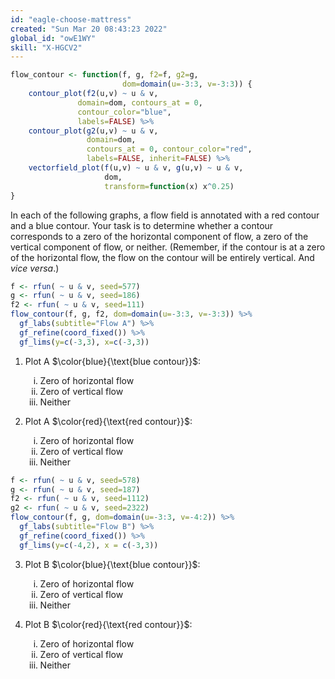 ```yaml
---
id: "eagle-choose-mattress"
created: "Sun Mar 20 08:43:23 2022"
global_id: "owE1WY"
skill: "X-HGCV2"
---
```




```r
flow_contour <- function(f, g, f2=f, g2=g, 
                         dom=domain(u=-3:3, v=-3:3)) {
    contour_plot(f2(u,v) ~ u & v, 
               domain=dom, contours_at = 0,
               contour_color="blue", 
               labels=FALSE) %>%
    contour_plot(g2(u,v) ~ u & v, 
                 domain=dom,
                 contours_at = 0, contour_color="red",
                 labels=FALSE, inherit=FALSE) %>%
    vectorfield_plot(f(u,v) ~ u & v, g(u,v) ~ u & v, 
                     dom, 
                     transform=function(x) x^0.25) 
}
```

In each of the following graphs, a flow field is annotated with a red contour and a blue contour. Your task is to determine whether a contour corresponds to a zero of the horizontal component of flow, a zero of the vertical component of flow, or neither. (Remember, if the contour is at a zero of the horizontal flow, the flow on the contour will be entirely vertical. And *vice versa*.)

```r
f <- rfun( ~ u & v, seed=577)
g <- rfun( ~ u & v, seed=186)
f2 <- rfun( ~ u & v, seed=111)
flow_contour(f, g, f2, dom=domain(u=-3:3, v=-3:3)) %>%
  gf_labs(subtitle="Flow A") %>%
  gf_refine(coord_fixed()) %>%
  gf_lims(y=c(-3,3), x=c(-3,3))

```
1. Plot A $\color{blue}{\text{blue contour}}$:

    i. Zero of horizontal flow
    ii. Zero of vertical flow
    iii. Neither <!-- Correct -->

2. Plot A $\color{red}{\text{red contour}}$:

    i. Zero of horizontal flow
    ii. Zero of vertical flow <!-- Correct -->
    iii. Neither

```r
f <- rfun( ~ u & v, seed=578)
g <- rfun( ~ u & v, seed=187)
f2 <- rfun( ~ u & v, seed=1112)
g2 <- rfun( ~ u & v, seed=2322)
flow_contour(f, g, dom=domain(u=-3:3, v=-4:2)) %>%
  gf_labs(subtitle="Flow B") %>%
  gf_refine(coord_fixed()) %>%
  gf_lims(y=c(-4,2), x = c(-3,3))
```

3. Plot B $\color{blue}{\text{blue contour}}$:

    i. Zero of horizontal flow
    ii. Zero of vertical flow
    iii. Neither <!-- Correct -->

4. Plot B $\color{red}{\text{red contour}}$:

    i. Zero of horizontal flow
    ii. Zero of vertical flow <!-- Correct -->
    iii. Neither
